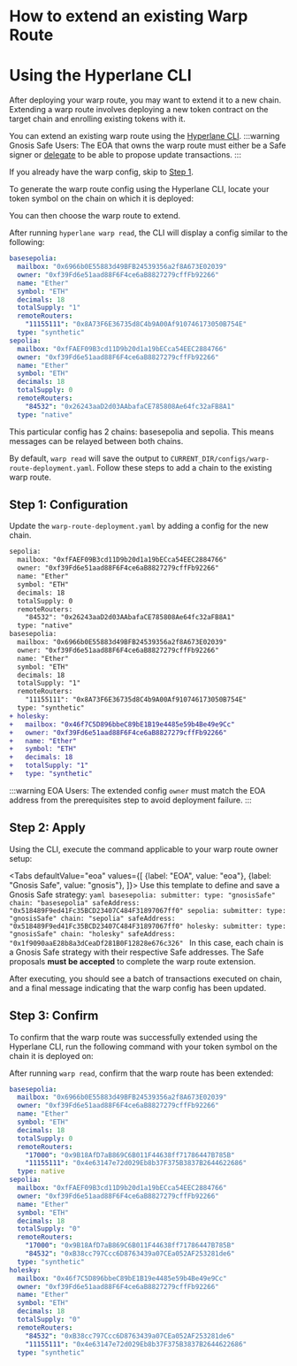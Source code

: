 
# How to extend an existing Warp Route

# Using the Hyperlane CLI

After deploying your warp route, you may want to extend it to a new chain. Extending a warp route involves deploying a new token contract on the target chain and enrolling existing tokens with it.

You can extend an existing warp route using the [Hyperlane CLI](https://docs.hyperlane.xyz/docs/reference/cli).
<PrerequisitesPartial />
:::warning
Gnosis Safe Users: The EOA that owns the warp route must either be a Safe signer or [delegate](https://docs.safe.global/core-api/transaction-service-guides/delegates) to be able to propose update transactions.
:::

If you already have the warp config, skip to [Step 1](#step-1-configuration).

To generate the warp route config using the Hyperlane CLI, locate your token symbol on the chain on which it is deployed:

<WarpReadSymbolChainPartial />

<WarpReadSymbolSelectPartial />

You can then choose the warp route to extend.

After running `hyperlane warp read`, the CLI will display a config similar to the following:

```yaml
basesepolia:
  mailbox: "0x6966b0E55883d49BFB24539356a2f8A673E02039"
  owner: "0xf39Fd6e51aad88F6F4ce6aB8827279cffFb92266"
  name: "Ether"
  symbol: "ETH"
  decimals: 18
  totalSupply: "1"
  remoteRouters:
    "11155111": "0x8A73F6E36735d8C4b9A00Af910746173050B754E"
  type: "synthetic"
sepolia:
  mailbox: "0xfFAEF09B3cd11D9b20d1a19bECca54EEC2884766"
  owner: "0xf39Fd6e51aad88F6F4ce6aB8827279cffFb92266"
  name: "Ether"
  symbol: "ETH"
  decimals: 18
  totalSupply: 0
  remoteRouters:
    "84532": "0x26243aaD2d03AAbafaCE785808Ae64fc32aFB8A1"
  type: "native"
```
This particular config has 2 chains: basesepolia and sepolia. This means messages can be relayed between both chains. 

By default, `warp read` will save the output to `CURRENT_DIR/configs/warp-route-deployment.yaml`. Follow these steps to add a chain to the existing warp route.

## Step 1: Configuration
Update the `warp-route-deployment.yaml` by adding a config for the new chain.

```diff title="warp-route-deployment.yaml"
sepolia:
  mailbox: "0xfFAEF09B3cd11D9b20d1a19bECca54EEC2884766"
  owner: "0xf39Fd6e51aad88F6F4ce6aB8827279cffFb92266"
  name: "Ether"
  symbol: "ETH"
  decimals: 18
  totalSupply: 0
  remoteRouters:
    "84532": "0x26243aaD2d03AAbafaCE785808Ae64fc32aFB8A1"
  type: "native"
basesepolia:
  mailbox: "0x6966b0E55883d49BFB24539356a2f8A673E02039"
  owner: "0xf39Fd6e51aad88F6F4ce6aB8827279cffFb92266"
  name: "Ether"
  symbol: "ETH"
  decimals: 18
  totalSupply: "1"
  remoteRouters:
    "11155111": "0x8A73F6E36735d8C4b9A00Af910746173050B754E"
  type: "synthetic"
+ holesky:
+   mailbox: "0x46f7C5D896bbeC89bE1B19e4485e59b4Be49e9Cc"
+   owner: "0xf39Fd6e51aad88F6F4ce6aB8827279cffFb92266"
+   name: "Ether"
+   symbol: "ETH"
+   decimals: 18
+   totalSupply: "1"
+   type: "synthetic"
```

:::warning
EOA Users: The extended config `owner` must match the EOA address from the prerequisites step to avoid deployment failure.
:::

## Step 2: Apply

Using the CLI, execute the command applicable to your warp route owner setup:

<Tabs defaultValue="eoa"
  values={[
    {label: "EOA", value: "eoa"},
    {label: "Gnosis Safe", value: "gnosis"},
  ]}>
    <TabItem value="eoa"><WarpApplySymbolConfigDefaultPartial /></TabItem>
    <TabItem value="gnosis">
        Use this template to define and save a Gnosis Safe strategy:
        ```yaml
        basesepolia:
          submitter:
              type: "gnosisSafe"
              chain: "basesepolia"
              safeAddress: "0x518489F9ed41Fc35BCD23407C484F31897067ff0"
        sepolia:
          submitter:
              type: "gnosisSafe"
              chain: "sepolia"
              safeAddress: "0x518489F9ed41Fc35BCD23407C484F31897067ff0"
        holesky:
          submitter:
              type: "gnosisSafe"
              chain: "holesky"
              safeAddress: "0x1f9090aaE28b8a3dCeaDf281B0F12828e676c326"
        ```
        In this case, each chain is a Gnosis Safe strategy with their respective Safe addresses. The Safe proposals **must be accepted** to complete the warp route extension.
        <WarpApplySymbolConfigDefaultStrategyPartial />
    </TabItem>
</Tabs>


After executing, you should see a batch of transactions executed on chain, and a final message indicating that the warp config has been updated.

## Step 3: Confirm

To confirm that the warp route was successfully extended using the Hyperlane CLI, run the following command with your token symbol on the chain it is deployed on:

<WarpReadSymbolChainPartial />


After running `warp read`, confirm that the warp route has been extended:
```yaml {23-34} 
basesepolia:
  mailbox: "0x6966b0E55883d49BFB24539356a2f8A673E02039"
  owner: "0xf39Fd6e51aad88F6F4ce6aB8827279cffFb92266"
  name: "Ether"
  symbol: "ETH"
  decimals: 18
  totalSupply: 0
  remoteRouters:
    "17000": "0x9B18AfD7aB869C6B011F44638ff71786447B785B"
    "11155111": "0x4e63147e72d029Eb8b37F375B3837B2644622686"
  type: native
sepolia:
  mailbox: "0xfFAEF09B3cd11D9b20d1a19bECca54EEC2884766"
  owner: "0xf39Fd6e51aad88F6F4ce6aB8827279cffFb92266"
  name: "Ether"
  symbol: "ETH"
  decimals: 18
  totalSupply: "0"
  remoteRouters:
    "17000": "0x9B18AfD7aB869C6B011F44638ff71786447B785B"
    "84532": "0xB38cc797Ccc6D8763439a07CEa052AF253281de6"
  type: "synthetic"
holesky:
  mailbox: "0x46f7C5D896bbeC89bE1B19e4485e59b4Be49e9Cc"
  owner: "0xf39Fd6e51aad88F6F4ce6aB8827279cffFb92266"
  name: "Ether"
  symbol: "ETH"
  decimals: 18
  totalSupply: "0"
  remoteRouters:
    "84532": "0xB38cc797Ccc6D8763439a07CEa052AF253281de6"
    "11155111": "0x4e63147e72d029Eb8b37F375B3837B2644622686"
  type: "synthetic"
```

